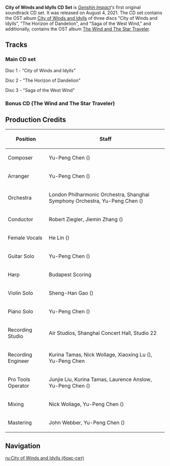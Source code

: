 {{Album Infobox
|image       = City of Winds and Idylls (CD Set).jpg
|type        = CD Sets
|releaseDate = 2021-08-04
|length      = '''Main CD set:'''<br />01 hr 59 min - 63 Tracks<hr />'''Bonus CD (The Wind and The Star Traveler):'''<br />28 min 50 sec - 15 Tracks
}}
'''City of Winds and Idylls CD Set''' is ''[[Genshin Impact]]'s'' first original soundtrack CD set. It was released on August 4, 2021. The CD set contains the OST album [[City of Winds and Idylls]] of three discs "City of Winds and Idylls", "The Horizon of Dandelion", and "Saga of the West Wind," and additionally, contains the OST album [[The Wind and The Star Traveler]].

==Tracks==
===Main CD set===
;Disc 1 - "City of Winds and Idylls"
{{Transclude|City of Winds and Idylls|Disc 1 - "City of Winds and Idylls"}}
;Disc 2 - "The Horizon of Dandelion"
{{Transclude|City of Winds and Idylls|Disc 2 - "The Horizon of Dandelion"}}
;Disc 3 - "Saga of the West Wind"
{{Transclude|City of Winds and Idylls|Disc 3 - "Saga of the West Wind"}}

===Bonus CD (The Wind and The Star Traveler)===
{{Transclude|The Wind and The Star Traveler|Tracks}}

==Production Credits==
{| class="wikitable" style="text-align:left; height:0.5em"
! Position
! Staff
|-
! Composer
| Yu-Peng Chen ({{zh|陈致逸}})
|-
! Arranger
| Yu-Peng Chen ({{zh|陈致逸}})
|-
! Orchestra
| London Philharmonic Orchestra, Shanghai Symphony Orchestra, Yu-Peng Chen ({{zh|陈致逸}})
|-
! Conductor
| Robert Ziegler, Jiemin Zhang ({{zh|张洁敏}})
|-
! Female Vocals
| He Lin ({{zh|林禾}})
|-
! Guitar Solo
| Yu-Peng Chen ({{zh|陈致逸}})
|-
! Harp
| Budapest Scoring
|-
! Violin Solo
| Sheng-Han Gao ({{zh|高胜寒}})
|-
! Piano Solo
| Yu-Peng Chen ({{zh|陈致逸}})
|-
! Recording Studio
| Air Studios, Shanghai Concert Hall, Studio 22
|-
! Recording Engineer
| Kurina Tamas, Nick Wollage, Xiaoxing Lu ({{zh|陆晓幸}}), Yu-Peng Chen
|-
! Pro Tools Operator
| Junjie Liu, Kurina Tamas, Laurence Anslow, Yu-Peng Chen ({{zh|陈致逸}})
|-
! Mixing
| Nick Wollage, Yu-Peng Chen ({{zh|陈致逸}})
|-
! Mastering
| John Webber, Yu-Peng Chen ({{zh|陈致逸}})
|}
<!--
==References==
{{Reflist}}
-->
==Navigation==
{{Soundtrack Navbox|City of Winds and Idylls}}

[[ru:City of Winds and Idylls (бокс-сет)]]
